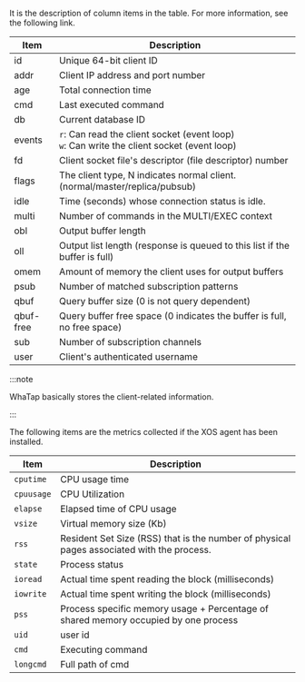 <Tabs groupId="db-columns">

<TabItem value="activesession" label="Active session">

It is the description of column items in the <Cmdname sid="active_sessions" className="uitext" /> table. For more information, see the <Link to="https://redis.io/commands/client-list/">following link</Link>.

| Item      | Description                                                                                    |
| --------- | ---------------------------------------------------------------------------------------------- |
| id        | Unique 64-bit client ID                                                                        |
| addr      | Client IP address and port number                                                              |
| age       | Total connection time                                                                          |
| cmd       | Last executed command                                                                          |
| db        | Current database ID                                                                            |
| events    | `r`: Can read the client socket (event loop)<br/>`w`: Can write the client socket (event loop) |
| fd        | Client socket file's descriptor (file descriptor) number                                       |
| flags     | The client type, N indicates normal client. (normal/master/replica/pubsub)                     |
| idle      | Time (seconds) whose connection status is idle.                                                |
| multi     | Number of commands in the MULTI/EXEC context                                                   |
| obl       | Output buffer length                                                                           |
| oll       | Output list length (response is queued to this list if the buffer is full)                     |
| omem      | Amount of memory the client uses for output buffers                                            |
| psub      | Number of matched subscription patterns                                                        |
| qbuf      | Query buffer size (0 is not query dependent)                                                   |
| qbuf-free | Query buffer free space (0 indicates the buffer is full, no free space)                        |
| sub       | Number of subscription channels                                                                |
| user      | Client's authenticated username                                                                |

:::note

WhaTap basically stores the client-related information.

:::

</TabItem>

<TabItem value="process-info" label="Process information">

The following items are the metrics collected if the XOS agent has been installed.

| Item       | Description                                                                               |
| ---------- | ----------------------------------------------------------------------------------------- |
| `cputime`  | CPU usage time                                                                            |
| `cpuusage` | CPU Utilization                                                                           |
| `elapse`   | Elapsed time of CPU usage                                                                 |
| `vsize`    | Virtual memory size (Kb)                                                                  |
| `rss`      | Resident Set Size (RSS) that is the number of physical pages associated with the process. |
| `state`    | Process status                                                                            |
| `ioread`   | Actual time spent reading the block (milliseconds)                                        |
| `iowrite`  | Actual time spent writing the block (milliseconds)                                        |
| `pss`      | Process specific memory usage + Percentage of shared memory occupied by one process       |
| `uid`      | user id                                                                                   |
| `cmd`      | Executing command                                                                         |
| `longcmd`  | Full path of cmd                                                                          |

</TabItem>

</Tabs>
